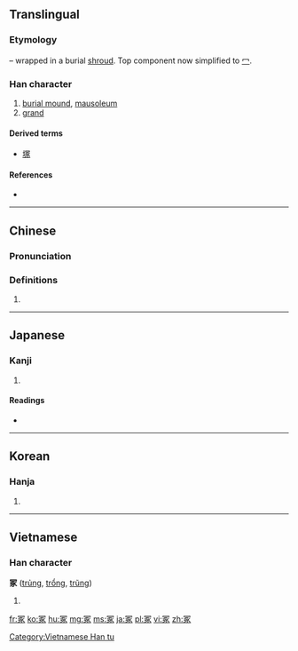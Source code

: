 {{also|塚|家|冡}}
==Translingual==

===Etymology===
{{Han compound|勹|t1=wrap|豖|ls=psc|c1=s|c2=p}} – wrapped in a burial [[shroud]]. Top component now simplified to [[冖]].

===Han character===
{{Han char|rn=14|rad=冖|as=08|sn=10|four=37232|canj=月一尸人 (BMSO), X月一尸人 (XBMSO)|ids=⿱冖豖}}

# [[burial mound]], [[mausoleum]]
# [[grand]]

====Derived terms====
* [[塚]]

====References====
* {{Han ref|kx=0130.250|dkj=01585|dj=0293.050|hdz=10304.090|uh=51A2|ud=20898|bh=ADE0|bd=44512}}

----

==Chinese==
{{zh-forms}}

===Pronunciation===
{{zh-pron
|m=zhǒng
|c=cung2
|h=pfs=
|md=
|mn=thióng
|w=
|mc=y
|oc=y
|cat=n
}}

===Definitions===
{{zh-hanzi}}

# {{rfdef|lang=zh}}

----

==Japanese==

===Kanji===
{{ja-kanji|grade=|rs=冖08}}

# {{defn|lang=ja|sort=冖08}}

====Readings====
* {{ja-readings|on=[[ちょう]] (chō), [[ちゅ]] (chu)|kun=[[つか]] (tsuka), [[おか]] (oka), [[やしろ]] (yashiro)}}

----

==Korean==

===Hanja===
{{ko-hanja|hangeul=총|rv=chong|mr=ch'ong}}

# {{defn|lang=ko|sort=冖08}}

----

==Vietnamese==

===Han character===
'''冢''' ([[trủng]], [[trổng]], [[trũng]])

# {{defn|lang=vi}}

[[Category:Vietnamese Han tu]]

[[fr:冢]]
[[ko:冢]]
[[hu:冢]]
[[mg:冢]]
[[ms:冢]]
[[ja:冢]]
[[pl:冢]]
[[vi:冢]]
[[zh:冢]]